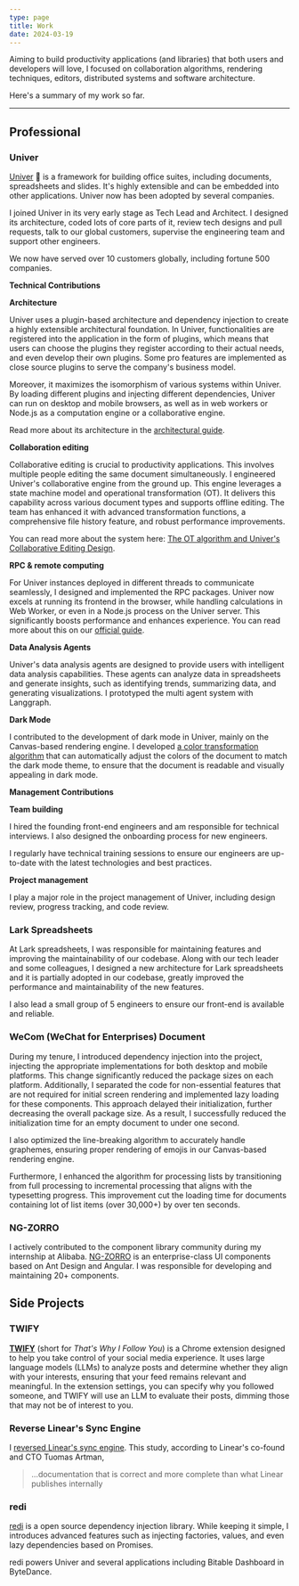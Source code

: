 ```yaml
---
type: page
title: Work
date: 2024-03-19
---
```


Aiming to build productivity applications (and libraries) that both users
and developers will love, I focused on collaboration algorithms, rendering
techniques, editors, distributed systems and software architecture. 

Here's a summary of my work so far.

---

## Professional

### Univer

[Univer](https://univer.ai) 🌌 is a framework for 
building office suites, including documents, spreadsheets and slides. It's highly
extensible and can be embedded into other applications. Univer 
now has been adopted by several companies.

I joined Univer in its very early stage as Tech Lead and Architect.
I designed its architecture, coded lots of core parts of it, review tech designs and
pull requests, talk to our global customers, supervise the engineering team and
support other engineers.

We now have served over 10 customers globally, including fortune 500 companies.

**Technical Contributions**

**Architecture**

Univer uses a plugin-based architecture and dependency injection to create a 
highly extensible architectural foundation. In Univer, functionalities are registered 
into the application in the form of plugins, which means that users can choose 
the plugins they register according to their actual needs, and even develop 
their own plugins. Some pro features are implemented as close source plugins 
to serve the company's business model.

Moreover, it maximizes the isomorphism of various systems within Univer.
By loading different plugins and injecting different dependencies, Univer can
run on desktop and mobile browsers, as well as in web workers or Node.js as
a computation engine or a collaborative engine.

Read more about its architecture in the [architectural guide](https://univer.ai/guides/sheet/architecture/univer).

**Collaboration editing**

Collaborative editing is crucial to productivity applications. This involves
multiple people editing the same document simultaneously. I engineered Univer's
collaborative engine from the ground up. This engine leverages a state
machine model and operational transformation (OT). It delivers this capability
across various document types and supports offline editing. The team has
enhanced it with advanced transformation functions, a comprehensive file
history feature, and robust performance improvements.

You can read more about the system here: [The OT algorithm and Univer's Collaborative Editing Design](https://univer.ai/blog/post/ot).

**RPC & remote computing**

For Univer instances deployed in different threads to communicate seamlessly,
I designed and implemented the RPC packages. Univer now excels at running
its frontend in the browser, while handling calculations in Web Worker,
or even in a Node.js process on the Univer server. This significantly boosts
performance and enhances experience. You can read more about this on
our [official guide](https://univer.ai/guides/sheet/architecture/web-worker).

**Data Analysis Agents**

Univer's data analysis agents are designed to provide users with
intelligent data analysis capabilities. These agents can analyze data
in spreadsheets and generate insights, such as identifying trends,
summarizing data, and generating visualizations. I prototyped
the multi agent system with Langgraph.

**Dark Mode**

I contributed to the development of dark mode in Univer, mainly on the Canvas-based rendering engine. I developed [ a color transformation algorithm](https://github.com/dream-num/univer/tree/dev/packages/engine-render/src/services) that can automatically adjust the colors of the document to match the dark mode theme, to ensure that the document is readable and visually appealing in dark mode.

**Management Contributions**

**Team building**

I hired the founding front-end engineers and am responsible for technical interviews.
I also designed the onboarding process for new engineers.

I regularly have technical training sessions to ensure our engineers are up-to-date with 
the latest technologies and best practices.

**Project management**

I play a major role in the project management of Univer, including
design review, progress tracking, and code review.

### Lark Spreadsheets

At Lark spreadsheets, I was responsible for maintaining features and improving
the maintainability of our codebase. Along with our tech leader and some colleagues, 
I designed a new architecture for Lark spreadsheets and it is partially adopted 
in our codebase, greatly improved the performance and maintainability of the new features.

I also lead a small group of 5 engineers to ensure our front-end is available
and reliable. 

### WeCom (WeChat for Enterprises) Document

During my tenure, I introduced dependency injection into the project, injecting 
the appropriate implementations for both desktop and mobile platforms. This change 
significantly reduced the package sizes on each platform. Additionally, I separated 
the code for non-essential features that are not required for initial screen 
rendering and implemented lazy loading for these components. This approach delayed 
their initialization, further decreasing the overall package size. As a result, 
I successfully reduced the initialization time for an empty document to under one second.

I also optimized the line-breaking algorithm to accurately handle graphemes, ensuring 
proper rendering of emojis in our Canvas-based rendering engine. 

Furthermore, I enhanced the algorithm for processing lists by transitioning from 
full processing to incremental processing that aligns with the typesetting progress. 
This improvement cut the loading time for documents containing lot of list items 
(over 30,000+) by over ten seconds.

### NG-ZORRO

I actively contributed to the component library community during my internship at Alibaba.
[NG-ZORRO](https://ng.ant.design/) is an enterprise-class UI components based
on Ant Design and Angular. I was responsible for developing and maintaining 20+ components.

## Side Projects

### TWIFY

[**TWIFY**](https://t.wzhu.dev) (short for *That's Why I Follow You*) is a Chrome 
extension designed to help you take control of your social media experience. It uses 
large language models (LLMs) to analyze posts and determine whether they align with 
your interests, ensuring that your feed remains relevant and meaningful. In the 
extension settings, you can specify why you followed someone, and TWIFY will use an 
LLM to evaluate their posts, dimming those that may not be of interest to you.

### Reverse Linear's Sync Engine

I [reversed Linear's sync engine](https://github.com/wzhudev/reverse-linear-sync-engine). 
This study, according to Linear's co-found and CTO Tuomas Artman,

> ...documentation that is correct and more complete than what Linear publishes internally

### redi

[redi](https://redi.wendell.fun) is a open source dependency injection library. While keeping it
simple, I introduces advanced features such as injecting factories, values, 
and even lazy dependencies based on Promises.

redi powers Univer and several applications including Bitable Dashboard in ByteDance.
